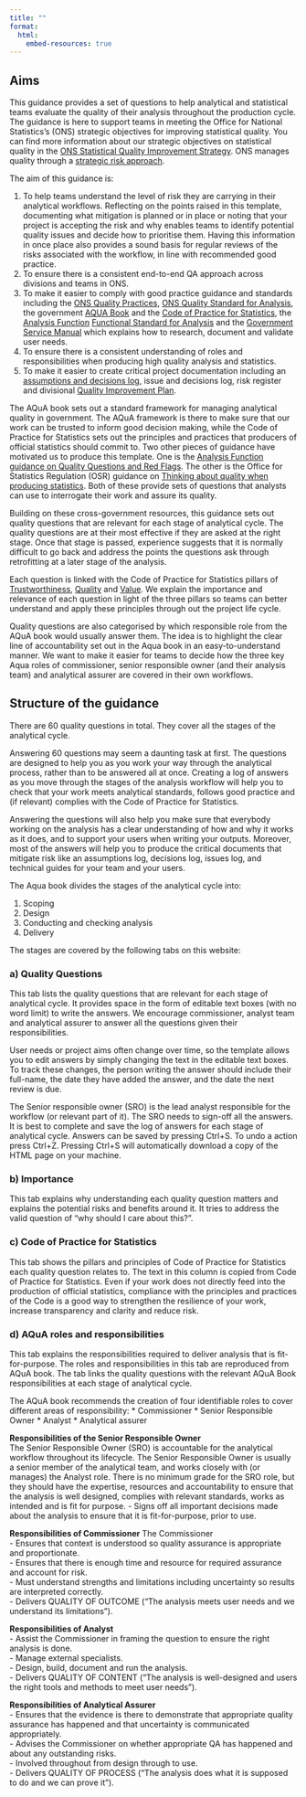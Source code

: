 ```yaml
---
title: ""
format:
  html:
    embed-resources: true
---
```


## Aims

This guidance provides a set of questions to help analytical and statistical teams evaluate the quality of their analysis throughout the production cycle. The guidance is here to support teams in meeting the Office for National Statistics's (ONS) strategic objectives for improving statistical quality. You can find more information about our strategic objectives on statistical quality in the [ONS Statistical Quality Improvement Strategy](https://www.ons.gov.uk/methodology/methodologytopicsandstatisticalconcepts/qualityinofficialstatistics/onsstatisticalqualityimprovementstrategy). ONS manages quality through a [strategic risk approach](https://officenationalstatistics.sharepoint.com/sites/onswiki/SitePages/ONS_quality_management.aspx?csf=1&web=1&e=xyAJcG&cid=3da18120-8bb7-4e1f-ad34-e2793e555231).

The aim of this guidance is:  

1. To help teams understand the level of risk they are carrying in their analytical workflows. Reflecting on the points raised in this template, documenting what mitigation is planned or in place or noting that your project is accepting the risk and why enables teams to identify potential quality issues and decide how to prioritise them. Having this information in once place also provides a sound basis for regular reviews of the risks associated with the workflow, in line with recommended good practice.
2. To ensure there is a consistent end-to-end QA approach across divisions and teams in ONS.  
3. To make it easier to comply with good practice guidance and standards including the [ONS Quality Practices](https://officenationalstatistics.sharepoint.com/sites/onswiki/SitePages/Quality-Principles.aspx?csf=1&web=1&e=FB4Q14&cid=3cc849ba-f68b-4fc2-af5c-935b82703414), [ONS Quality Standard for Analysis](https://officenationalstatistics.sharepoint.com/sites/onswiki/SitePages/Quality_Standards.aspx), the government [AQUA Book](https://assets.publishing.service.gov.uk/government/uploads/system/uploads/attachment_data/file/416478/aqua_book_final_web.pdf) and the [Code of Practice for Statistics](https://code.statisticsauthority.gov.uk/), the [Analysis Function](https://analysisfunction.civilservice.gov.uk/) [Functional Standard for Analysis](https://www.gov.uk/government/publications/government-analysis-functional-standard--2) and the [Government Service Manual](https://www.gov.uk/service-manual/user-research/start-by-learning-user-needs) which explains how to research, document and validate user needs.  
4. To ensure there is a consistent understanding of roles and responsibilities when producing high quality analysis and statistics.  
5. To make it easier to create critical project documentation including an [assumptions and decisions log](https://officenationalstatistics.sharepoint.com/:x:/r/sites/anstanpi/Modelling_Best_Practice/Resources/quality_assurance_templates/assumptions_and_decision_log_template.xlsx?d=wdfc9cdc643584edca8317e49aff8e67b&csf=1&web=1&e=4MSSwy), issue and decisions log, risk register and divisional [Quality Improvement Plan](https://officenationalstatistics.sharepoint.com/sites/onswiki/SitePages/Managing_Quality_Mechanisms.aspx).  


The AQuA book sets out a standard framework for managing analytical quality in government. The AQuA framework is there to make sure that our work can be trusted to inform good decision making, while the Code of Practice for Statistics sets out the principles and practices that producers of official statistics should commit to. Two other pieces of guidance have motivated us to produce this template. One is the [Analysis Function guidance on Quality Questions and Red Flags](https://analysisfunction.civilservice.gov.uk/policy-store/quality-questions-and-red-flags/#:~:text=The%20%27Quality%20Questions%20and%20Red,for%20National%20Statistics%20). The other is the Office for Statistics Regulation (OSR) guidance on [Thinking about quality when producing statistics](https://osr.statisticsauthority.gov.uk/publication/regulatory-guidance-thinking-about-quality-when-producing-statistics/). Both of these provide sets of questions that analysts can use to interrogate their work and assure its quality. 

Building on these cross-government resources, this guidance sets out quality questions that are relevant for each stage of analytical cycle. The quality questions are at their most effective if they are asked at the right stage. Once that stage is passed, experience suggests that it is normally difficult to go back and address the points the questions ask through retrofitting at a later stage of the analysis.  

Each question is linked with the Code of Practice for Statistics pillars of [Trustworthiness](https://code.statisticsauthority.gov.uk/the-code/trustworthiness/), [Quality](https://code.statisticsauthority.gov.uk/the-code/quality/) and [Value](https://code.statisticsauthority.gov.uk/the-code/value/). We explain the importance and relevance of each question in light of the three pillars so teams can better understand and apply these principles through out the project life cycle.  

Quality questions are also categorised by which responsible role from the AQuA book would usually answer them. The idea is to highlight the clear line of accountability set out in the Aqua book in an easy-to-understand manner. We want to make it easier for teams to decide how the three key Aqua roles of commissioner, senior responsible owner (and their analysis team) and analytical assurer are covered in their own workflows.  

## Structure of the guidance

There are 60 quality questions in total. They cover all the stages of the analytical cycle. 

Answering 60 questions may seem a daunting task at first. The questions are designed to help you as you work your way through the analytical process, rather than to be answered all at once. Creating a log of answers as you move through the stages of the analysis workflow will help you to check that your work meets analytical standards, follows good practice and (if relevant) complies with the Code of Practice for Statistics. 

Answering the questions will also help you make sure that everybody working on the analysis has a clear understanding of how and why it works as it does, and to support your users when writing your outputs. Moreover, most of the answers will help you to produce the critical documents that mitigate risk like an assumptions log, decisions log, issues log, and technical guides for your team and your users. 

The Aqua book divides the stages of the analytical cycle into:  

1) Scoping  
2) Design  
3) Conducting and checking analysis  
4) Delivery   

The stages are covered by the following tabs on this website:

### a) Quality Questions 

This tab lists the quality questions that are relevant for each stage of analytical cycle. It provides space in the form of editable text boxes (with no word limit) to write the answers. We encourage commissioner, analyst team and analytical assurer to answer all the questions given their responsibilities.

User needs or project aims often change over time, so the template allows you to edit answers by simply changing the text in the editable text boxes. To track these changes, the person writing the answer should include their full-name, the date they have added the answer, and the date the next review is due. 

The Senior responsible owner (SRO) is the lead analyst responsible for the workflow (or relevant part of it). The SRO needs to sign-off all the answers. It is best to complete and save the log of answers for each stage of analytical cycle. Answers can be saved by pressing Ctrl+S. To undo a action press Ctrl+Z. Pressing Ctrl+S will automatically download a copy of the HTML page on your machine. 

### b) Importance

This tab explains why understanding each quality question matters and explains the potential risks and benefits around it. It tries to address the valid question of "why should I care about this?".

### c) Code of Practice for Statistics

This tab shows the pillars and principles of Code of Practice for Statistics each quality question relates to. The text in this column is copied from Code of Practice for Statistics. Even if your work does not directly feed into the production of official statistics, compliance with the principles and practices of the Code is a good way to strengthen the resilience of your work, increase transparency and clarity and reduce risk.

### d) AQuA roles  and responsibilities

This tab explains the responsibilities required to deliver analysis that is fit-for-purpose. The roles and responsibilities in this tab are reproduced from AQuA book. The tab links the quality questions with the relevant AQuA Book responsibilities at each stage of analytical cycle.  

The AQuA book recommends the creation of four identifiable roles to cover different areas of responsibility:
* Commissioner
* Senior Responsible Owner
* Analyst
* Analytical assurer 

**Responsibilities of the Senior Responsible Owner**  
The Senior Responsible Owner (SRO) is accountable for the analytical workflow throughout its lifecycle. The Senior Responsible Owner is usually a senior member of the analytical team, and works closely with (or manages) the Analyst role. There is no minimum grade for the SRO role, but they should have the expertise, resources and accountability to ensure that the analysis is well designed, complies with relevant standards, works as intended and is fit for purpose.
- Signs off all important decisions made about the analysis to ensure that it is fit-for-purpose, prior to use.

**Responsibilities of Commissioner**
The Commissioner   
- Ensures that context is understood so quality assurance is appropriate and proportionate.  
- Ensures that there is enough time and resource for required assurance and account for risk.  
- Must understand strengths and limitations including uncertainty so results are interpreted correctly.  
- Delivers QUALITY OF OUTCOME ("The analysis meets user needs and we understand its limitations").

**Responsibilities of Analyst**  
- Assist the Commissioner in framing the question to ensure the right analysis is done.  
- Manage external specialists.  
- Design, build, document and run the analysis.  
- Delivers QUALITY OF CONTENT ("The analysis is well-designed and users the right tools and methods to meet user needs").

**Responsibilities of Analytical Assurer**  
- Ensures that the evidence is there to demonstrate that appropriate quality assurance has happened and that uncertainty is communicated appropriately.  
- Advises the Commissioner on whether appropriate QA has happened and about any outstanding risks.  
- Involved throughout from design through to use.  
- Delivers QUALITY OF PROCESS ("The analysis does what it is supposed to do and we can prove it").

